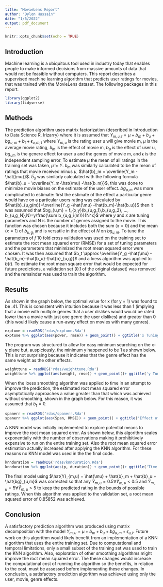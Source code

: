 ```yaml
---
title: "MovieLens Report"
author: "Dylon Hussain"
date: "1/5/2022"
output: pdf_document
---
```


```r
knitr::opts_chunk$set(echo = TRUE)
```
## Introduction
Machine learning is a ubiquitous tool used in industry today that enables people to make informed decisions from massive amounts of data that would not be feasible without computers. This report describes a supervised machine learning algorithm that predicts user ratings for movies, that was trained with the MovieLens dataset. The following packages in this report.
```r
library(ggplot2)
library(tidyverse)
```

## Methods
The prediction algorithm uses matrix factorization (described in Introduction to Data Science R. Irizarry) where it is assumed that
$Y_{m,u,t} = \mu + b_m + b_u + bg_{u,m} + b_t + \epsilon_{u,m,t}$ where $Y_{m,u}$ is the  rating user u will give movie m, $\mu$ is the average movie rating, $b_m$ is the effect of movie m, $b_u$ is the effect of user u, $bg_{um}$ is the genere effect for user u and the genres of movie m, and $\epsilon$ is the independent sampling error. To estimate $\mu$ the mean of all ratings in the training set was taken, $\hat{\mu} = \bar{Y}$. $b_m$ was similarly calculated to be the mean of ratings that movie received minus $\mu$, $\hat{b}_m =  \overline{Y_m -\hat{\mu}}$. $\hat{b}_u$ was similarly calculated with the following formula $\hat{b}_u =  \overline{Y_m-\hat{\mu} -\hat{b_m}}$, this was done to minimize movie biases on the estimate of the user effect. $bg_{u,m}$ was more complicated to estimate: first the estimate of the effect a particular genre would have on a particular users rating was calculated by $\hat{b}_{u,g(m)}=\overline{Y_g -\hat{\mu} -\hat{b_m}-\hat{b_u}}$ then it was assumed that $bg_{u,m} = f_{x,y}(b_{u,g_1},b_{u,g_2}, ..., b_{u,g_N},N)=y\frac{\sum b_{u,g_i(m)}}{N^x}$ where $y$ and $x$ are tuning parameters and N is the number of genres assigned to the movie. This function was chosen because it includes both the sum ($x = 0$) and the mean ($x = 1$) of $b_{u,g_i}$ and is versatile in the effect of $N$ on $bg_{u,m}$. To tune the parameters of $f$ 10 fold cross validation was used on the training set to estimate the root mean squared error (RMSE) for a set of tuning parameters and the parameters that minimized the root mean squared error were chosen. It was then assumed that $b_t \approx  \overline{Y_g -\hat{\mu} -\hat{b_m}-\hat{b_u}-\hat{b}_{u,g}}$ and a loess algorithm was applied to $b(t)$. To estimate the root mean square error that would be expected for future predictions, a validation set (0.1 of the original dataset) was removed and the remainder was used to train the algorithm.



## Results

As shown in the graph below, the optimal value for x (for y = 1) was found to be .41. This is consistent with intuition because it was less than 1 (implying that a movie with multiple genres that a user dislikes would would be rated lower than a movie with just one genre the user dislikes) and greater than 0 (this would likely cause a run-away effect on movies with many genres).

```r
exptune = readRDS('rdas/exptune.Rda')
exptune %>% ggplot(aes(power, rmse)) + geom_point() + ggtitle('x Tuning Results')+ xlab('x') + ylab('RMSE')
```
The program was structured to allow for easy minimum searching on the x-y plane but, auspiciously, the minimum y happened to be 1 as shown below. This is not surprising because it indicates that the genre effect has the same weight as the other effects. 

```r
weighttune = readRDS('rdas/weighttune.Rda')
weighttune %>% ggplot(aes(weight, rmse)) + geom_point()+ ggtitle('y Tuning Results') + xlab('y') + ylab('RMSE')
```

When the loess smoothing algorithm was applied to time in an attempt to improve the prediction, the estimated root mean squared error asymptotically approaches a value greater than that which was achieved without smoothing, shown in the graph below. For this reason, it was assumed that $b_t=0$.

```r
spanerr = readRDS('rdas/spanerr.Rda')
spanerr %>% ggplot(aes(Span, RMSE)) + geom_point() + ggtitle('Effect of Span on RMSE')
```

A KNN model was initially implemented to explore potential means to improve the root mean squared error. As shown below, this algorithm scales exponentially with the number of observations making it prohibitively expensive to run on the entire training set. Also the root mean squared error estimation actually increased after applying the KNN algorithm. For these reasons no KNN model was used in the the final code.

```r
knnduration = readRDS('rdas/knnduration.Rda')
knnduration %>% ggplot(aes(p, duration)) + geom_point()+ ggtitle('Time Required to Fit KNN Model to Subsets')+ xlab('Fraction of Training Set') + ylab('Duration (s)')
```

The final model using $\hat{Y}_{m,u} = \hat{\mu} + \hat{b}_m + \hat{b}_u + \hat{bg}_{u,m}$ was corrected so that any $\hat{Y}_{m,u} = 0.5 \forall \hat{Y}_{m,u}<0.5$ and $\hat{Y}_{m,u} = 5 \forall \hat{Y}_{m,u}>5$ to keep the predicted rating in the bounds of possible ratings. When this algorithm was applied to the validation set, a root mean squared error of 0.85852 was achieved. 

## Conclusion
A satisfactory prediction algorithm was produced using matrix decomposition with the model $Y_{m,u} = \mu + b_m + b_u + bg_{u,m} + \epsilon_{u,i}$. Future work on this  algorithm would likely benefit from an implementation of a KNN algorithm that uses the entire training set. Due to computational and temporal limitations, only a small subset of the training set was used to train the KNN algorithm. Also, exploration of other smoothing algorithms might improve the root mean squared error. The these changes would increase the computational cost of running the algorithm so the benefits, in relation to the cost, must be assessed before implementing these changes. In conclusion, a satisfactory prediction algorithm was achieved using only the user, movie, genre effects. 
